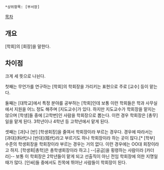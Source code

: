  *상위항목: [부서장]

[[목차]]
== 개요 ==
[학회]의 [회장]을 말한다.
== 차이점 ==
크게 세 뜻으로 나뉜다.

첫째는 무언가를 연구하는 [학회]의 학회장을 가리키는 표현으로 주로 [교수] 등이 맡는다.

둘째는 [대학교]에서 특정 분야를 공부하는 [학회]인데 보통 이런 학회들은 학과 사무실에서 지원을 어느 정도 해주며 [지도교수]가 있다. 하지만 지도교수가 학회장을 맡지는 않으며 [학생]들 중에 [고학번]인 사람을 학회장으로 뽑는다. 이런 경우 학회장은 [총무]일을 맡게 된다. 3학년이나 4학년 등 고학년에서 맡게 된다.

셋째는 [과]나 [반] [학생회장]을 줄여서 학회장이라 부르는 경우다. 경우에 따라서는 [과대](科代)나 [반대](班代)라고 부르기도 하나 학회장이라 하는 곳이 많다.[* [학부] 수준의 학생회장을 학회장이라 부르는 경우는 거의 없다. 이런 경우에는 OO대 회장이라고 하지. [학생회|총학]은 총학생회장이라 하고.] --[공금]을 횡령하는 사람이라 [카더라]-- 보통 이 학회장은 2학년들이 맡게 되고 선출직이 아닌 전임 학회장에 의한 지명일 때가 많다. [인싸]들 중에서도 친목에 뛰어난 사람들이 학회장이 된다.

